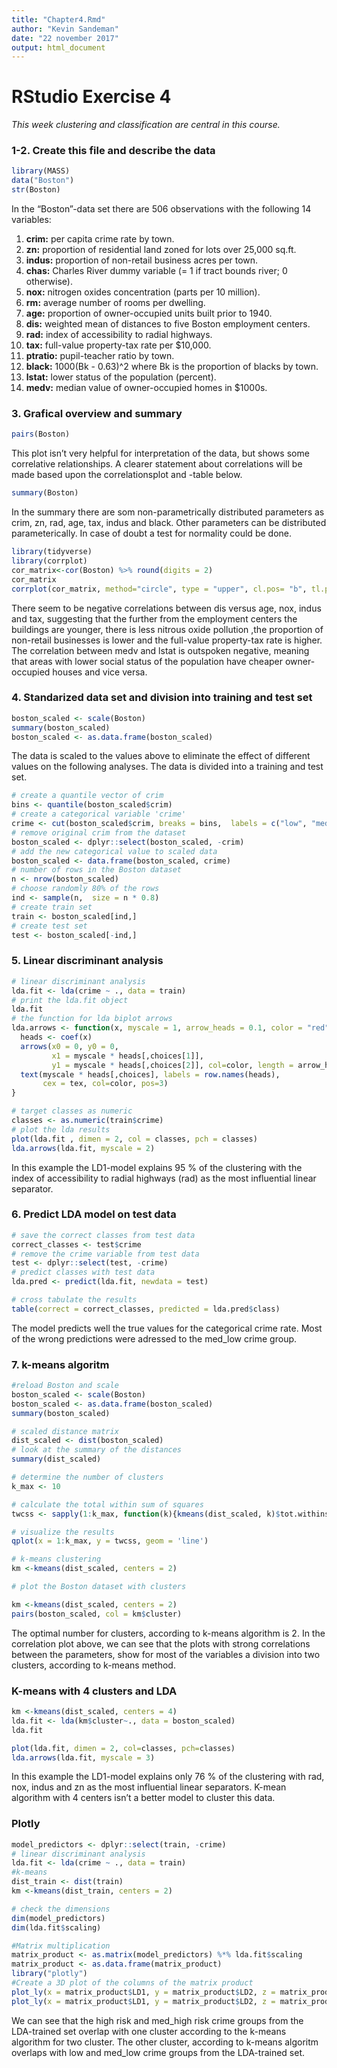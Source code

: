 ```yaml
---
title: "Chapter4.Rmd"
author: "Kevin Sandeman"
date: "22 november 2017"
output: html_document
---
```

# RStudio Exercise 4

*This week clustering and classification are central in this course.*

### 1-2. Create this file and describe the data
```r
library(MASS)
data("Boston")
str(Boston)
```
 In the "Boston"-data set there are 506 observations with the following 14 variables:  
 
1. **crim:** per capita crime rate by town.  
2. **zn:** proportion of residential land zoned for lots over 25,000 sq.ft.  
3. **indus:** proportion of non-retail business acres per town.  
4. **chas:** Charles River dummy variable (= 1 if tract bounds river; 0 otherwise).  
5. **nox:** nitrogen oxides concentration (parts per 10 million).  
6. **rm:** average number of rooms per dwelling.  
7. **age:** proportion of owner-occupied units built prior to 1940.  
8. **dis:** weighted mean of distances to five Boston employment centers.  
9. **rad:** index of accessibility to radial highways.  
10. **tax:** full-value property-tax rate per \$10,000.  
11. **ptratio:** pupil-teacher ratio by town.  
12. **black:** 1000(Bk - 0.63)^2 where Bk is the proportion of blacks by town.  
13. **lstat:** lower status of the population (percent).  
14. **medv:** median value of owner-occupied homes in \$1000s.  

### 3. Grafical overview and summary

```r
pairs(Boston)
```

This plot isn't very helpful for interpretation of the data, but shows some correlative relationships. A clearer statement about correlations will be made based upon the correlationsplot and -table below.

```r
summary(Boston)
```

In the summary there are som non-parametrically distributed parameters as crim, zn, rad, age, tax, indus and black. Other parameters can be distributed parameterically. In case of doubt a test for normality could be done.

```r
library(tidyverse)
library(corrplot)
cor_matrix<-cor(Boston) %>% round(digits = 2)
cor_matrix
corrplot(cor_matrix, method="circle", type = "upper", cl.pos= "b", tl.pos = "d", tl.cex = 0.6)
```

There seem to be negative correlations between dis versus age, nox, indus and tax, suggesting that the further from the employment centers the buildings are younger, there is less nitrous oxide pollution ,the proportion of non-retail businesses is lower and the full-value property-tax rate is higher. The correlation between medv and lstat is outspoken negative, meaning that areas with lower social status of the population have cheaper owner-occupied houses and vice versa.  

### 4. Standarized data set and division into training and test set

```r
boston_scaled <- scale(Boston)
summary(boston_scaled)
boston_scaled <- as.data.frame(boston_scaled)
```

The data is scaled to the values above to eliminate the effect of different values on the following analyses. The data is divided into a training and test set.

```r

# create a quantile vector of crim
bins <- quantile(boston_scaled$crim)
# create a categorical variable 'crime'
crime <- cut(boston_scaled$crim, breaks = bins,  labels = c("low", "med_low", "med_high", "high"), include.lowest = TRUE)
# remove original crim from the dataset
boston_scaled <- dplyr::select(boston_scaled, -crim)
# add the new categorical value to scaled data
boston_scaled <- data.frame(boston_scaled, crime)
# number of rows in the Boston dataset 
n <- nrow(boston_scaled)
# choose randomly 80% of the rows
ind <- sample(n,  size = n * 0.8)
# create train set
train <- boston_scaled[ind,]
# create test set 
test <- boston_scaled[-ind,]
```

### 5. Linear discriminant analysis

```r
# linear discriminant analysis
lda.fit <- lda(crime ~ ., data = train)
# print the lda.fit object
lda.fit
# the function for lda biplot arrows
lda.arrows <- function(x, myscale = 1, arrow_heads = 0.1, color = "red", tex = 0.75, choices = c(1,2)){
  heads <- coef(x)
  arrows(x0 = 0, y0 = 0, 
         x1 = myscale * heads[,choices[1]], 
         y1 = myscale * heads[,choices[2]], col=color, length = arrow_heads)
  text(myscale * heads[,choices], labels = row.names(heads), 
       cex = tex, col=color, pos=3)
}

# target classes as numeric
classes <- as.numeric(train$crime)
# plot the lda results
plot(lda.fit , dimen = 2, col = classes, pch = classes)
lda.arrows(lda.fit, myscale = 2)
```
  
In this example the LD1-model explains 95 % of the clustering with the index of accessibility to radial highways (rad) as the most influential linear separator.

### 6. Predict LDA model on test data

```r
# save the correct classes from test data
correct_classes <- test$crime
# remove the crime variable from test data
test <- dplyr::select(test, -crime)
# predict classes with test data
lda.pred <- predict(lda.fit, newdata = test)

# cross tabulate the results
table(correct = correct_classes, predicted = lda.pred$class)
```

The model predicts well the true values for the categorical crime rate. Most of the wrong predictions were adressed to the med_low crime group.

### 7. k-means algoritm

```r
#reload Boston and scale
boston_scaled <- scale(Boston)
boston_scaled <- as.data.frame(boston_scaled)
summary(boston_scaled)

# scaled distance matrix
dist_scaled <- dist(boston_scaled)
# look at the summary of the distances
summary(dist_scaled)

# determine the number of clusters
k_max <- 10

# calculate the total within sum of squares
twcss <- sapply(1:k_max, function(k){kmeans(dist_scaled, k)$tot.withinss})

# visualize the results
qplot(x = 1:k_max, y = twcss, geom = 'line')

# k-means clustering
km <-kmeans(dist_scaled, centers = 2)

# plot the Boston dataset with clusters

km <-kmeans(dist_scaled, centers = 2)
pairs(boston_scaled, col = km$cluster)
```

The optimal number for clusters, according to k-means algorithm is 2. In the correlation plot above, we can see that the plots with strong correlations between the parameters, show for most of the variables a division into two clusters, according to k-means method.

### K-means with 4 clusters and LDA

```r
km <-kmeans(dist_scaled, centers = 4)
lda.fit <- lda(km$cluster~., data = boston_scaled)
lda.fit
```

```r
plot(lda.fit, dimen = 2, col=classes, pch=classes)
lda.arrows(lda.fit, myscale = 3)
```


In this example the LD1-model explains only 76 % of the clustering with rad, nox, indus and zn as the most influential linear separators. K-mean algorithm with 4 centers isn't a better model to cluster this data.

### Plotly

```r
model_predictors <- dplyr::select(train, -crime)
# linear discriminant analysis
lda.fit <- lda(crime ~ ., data = train)
#k-means
dist_train <- dist(train)
km <-kmeans(dist_train, centers = 2)

# check the dimensions
dim(model_predictors)
dim(lda.fit$scaling)

#Matrix multiplication
matrix_product <- as.matrix(model_predictors) %*% lda.fit$scaling
matrix_product <- as.data.frame(matrix_product)
library("plotly")
#Create a 3D plot of the columns of the matrix product
plot_ly(x = matrix_product$LD1, y = matrix_product$LD2, z = matrix_product$LD3, type= 'scatter3d', mode='markers', color=train$crime)
plot_ly(x = matrix_product$LD1, y = matrix_product$LD2, z = matrix_product$LD3, type= 'scatter3d', mode='markers', color=km$cluster)
```

We can see that the high risk and med_high risk crime groups from the LDA-trained set overlap with one cluster according to the k-means algorithm for two cluster. The other cluster, according to k-means algoritm overlaps with low and med_low crime groups from the LDA-trained set.
